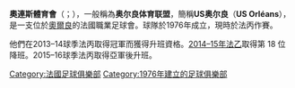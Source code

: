{{noteTA
|G1=football
|T=zh-hans:US奥尔良;zh-hant:US奧爾良;zh-hk:奧連斯體育會;
|1=奧連斯=>zh-cn:奥尔良;奧連斯=>zh-tw:奧爾良;
|2=zh-hans:奥尔良体育;zh-hant:奧爾良體育;zh-hk:奧連斯體育;
|3=zh-hans:奥尔良体育联盟;zh-hant:奧爾良體育聯盟;zh-hk:奧連斯體育會;
|4=zh-hans:US奥尔良;zh-hant:US奧爾良;zh-hk:US奧連斯;
}}
{{Infobox football club
| clubname    = 奧連斯<br />Orléans
| image       = 
| image_size  = 
| fullname    = Union Sportive Orléans<br /> Loiret Football
| nickname    = 
| founded     = {{Start date and age|1976}}
| ground      = [[索斯球場|索斯球場]]<br/>[[奧爾良|奧爾良]]
| capacity    = 7,533
| chairman    = 
| manager     = [[迪迪耶·奧利-尼高利|迪迪耶·奧利-尼高利]]<br /> （Didier Ollé-Nicolle）
| league    = [[法國全國聯賽|法國全國聯賽]]
| season    = 2021–22
| position  = 法丙，第 9 位
| website     = http://www.usofoot.com/
| pattern_la1 = _uso_home_15-16
| pattern_b1  = _uso_home_16-17
| pattern_ra1 = _uso_home_15-16
| leftarm1    = FFFF00
| body1       = FFFF00
| rightarm1   = FFFF00
| pattern_sh1 = _uso_home_16-17
| shorts1     = FFFF00
| pattern_so1 = _uso_home_16-17
| socks1      = FFFF00
| pattern_la2 = _uso_away_15-16
| pattern_b2  = _uso_away_16-17
| pattern_ra2 = _uso_away_15-16
| leftarm2    = D2D2D2
| body2       = D2D2D2
| rightarm2   = D2D2D2
| pattern_sh2 = _uso_away_16-17
| shorts2     = D2D2D2
| pattern_so2 = _uso_away_16-17
| socks2      = D2D2D2
}}

'''奧連斯體育會'''（{{lang-fr|'''Union Sportive Orléans Loiret Football'''}}；{{IPA-fr|ynjɔ̃ spɔʀtiv ɔʀleɑ̃ lwaʀe futbal}}），一般稱為'''奥尔良体育联盟'''，簡稱'''US奥尔良'''（'''US Orléans'''），是一支位於[[奧爾良|奧爾良]]的法國職業足球會。球隊於1976年成立，現時於法丙作賽。

他們在2013–14球季法丙取得冠軍而獲得升班資格。[[2014–15年法國乙組足球聯賽|2014–15年法乙]]取得第 18 位降班。2015–16球季法丙取得亞軍後升班。

{{fc-stub}}

[[Category:法國足球俱樂部|Category:法國足球俱樂部]]
[[Category:1976年建立的足球俱樂部|Category:1976年建立的足球俱樂部]]